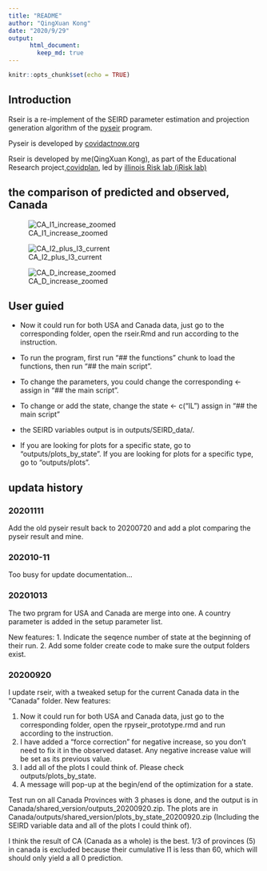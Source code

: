 ```yaml
---
title: "README"
author: "QingXuan Kong"
date: "2020/9/29"
output:
      html_document:
        keep_md: true
---
```


```r
knitr::opts_chunk$set(echo = TRUE)
```

## Introduction
Rseir is a re-implement of the SEIRD parameter estimation and projection generation algorithm of the [pyseir](https://github.com/covid-projections/covid-data-model) program.

Pyseir is developed by [covidactnow.org](www.covidactnow.org)

Rseir is developed by me(QingXuan Kong), as part of the Educational Research project,[covidplan](https://covidplan.io/), led by [illinois Risk lab (iRisk lab)](https://irisklabuiuc.wixsite.com/actsi)

## the comparison of predicted and observed, Canada
![CA_I1_increase_zoomed](cached_output/20201013/outputs/CA/plots_by_state/CA/CA_CA_I1_increase_zoomed.png)

![CA_I2_plus_I3_current](cached_output/20201013/outputs/CA/plots_by_state/CA/CA_CA_I2_plus_I3_current.png)

![CA_D_increase_zoomed](cached_output/20201013/outputs/CA/plots_by_state/CA/CA_CA_D_increase_zoomed.png)

## User guied
* Now it could run for both USA and Canada data, just go to the corresponding folder, open the rseir.Rmd and run according to the instruction.

* To run the program, first run "## the functions" chunk to load the functions, then run "## the main script".

* To change the parameters, you could change the corresponding <- assign in "## the main script".

* To change or add the state, change the state <- c("IL") assign in "## the main script"

* the SEIRD variables output is in outputs/SEIRD_data/.

* If you are looking for plots for a specific state, go to "outputs/plots_by_state". If you are looking for plots for a specific type, go to "outputs/plots".

## updata history

### 20201111
Add the old pyseir result back to 20200720 and add a plot comparing the pyseir result and mine.

### 202010-11
Too busy for update documentation...

### 20201013
The two prgram for USA and Canada are merge into one. A country parameter is added in the setup parameter list.

New features:
1. Indicate the seqence number of state at the beginning of their run. 
2. Add some folder create code to make sure the output folders exist.

### 20200920
I update rseir, with a tweaked setup for the current Canada data in the "Canada" folder.
New features:

1. Now it could run for both USA and Canada data, just go to the corresponding folder, open the rpyseir_prototype.rmd and run according to the instruction.
2. I have added a "force correction" for negative increase, so you don't need to fix it in the observed dataset. Any negative increase value will be set as its previous value.
3. I add all of the plots I could think of. Please check outputs/plots_by_state.
4. A message will pop-up at the begin/end of the optimization for a state.

Test run on all Canada Provinces with 3 phases is done, and the output is in Canada/shared_version/outputs_20200920.zip. The plots are in Canada/outputs/shared_version/plots_by_state_20200920.zip (Including the SEIRD variable data and all of the plots I could think of).

I think the result of CA (Canada as a whole) is the best. 1/3 of provinces (5) in canada is excluded because their cumulative I1 is less than 60, which will should only yield a all 0 prediction.